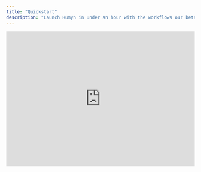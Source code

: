```yaml
---
title: "Quickstart"
description: "Launch Humyn in under an hour with the workflows our beta teams follow"
---
```


<iframe
  width="100%"
  height="360"
  src="https://www.youtube.com/embed/dC7AQQMEh0k?si=-mUzKJ5_ByZYwPnm"
  title="Humyn demo"
  frameBorder="0"
  allow="accelerometer; autoplay; clipboard-write; encrypted-media; gyroscope; picture-in-picture; web-share"
  referrerPolicy="strict-origin-when-cross-origin"
  allowFullScreen
  style={{ marginBottom: "2rem", borderRadius: "1rem", boxShadow: "0 24px 70px rgba(15, 23, 42, 0.18)" }}
/>

<Callout>
Run through these five moves to go from sign-up to actionable insight in a single session.
</Callout>

## Launch in five moves

<Columns cols={2}>
  <Card title="1. Sign in or create your account" icon="key">
    Accept the invite or create a workspace, enable 2FA, and invite teammates who will review findings with you.
  </Card>
  <Card title="2. Create a new project" icon="folder-plus">
    Click `New project`, select an icon, set a clear name, and add a short description so everyone knows the lens you’re watching.
  </Card>
  <Card title="3. Open Add Comments" icon="comment-plus">
    Jump into the Add Comments tab to define the research topic and the POV you want Humyn to monitor.
  </Card>
  <Card title="4. Add keywords & Reddit sources" icon="list-check">
    Enter the keywords, phrases, and Reddit URLs that capture your audience so Humyn ingests the right threads.
  </Card>
  <Card title="5. Explore or Chat for insight" icon="sparkles">
    Head to `Explore` for community-wide patterns or `Chat` to ask follow-up questions and unlock takeaways fast.
  </Card>
</Columns>

## Workspace setup ritual

<Columns cols={2}>
  <Card title="Keep the system clean" icon="wand-magic">
    Standardize workspace name, brand color, and timezone so reports look consistent when exported or shared.
  </Card>
  <Card title="Clarify ownership" icon="people-group">
    Assign who monitors daily vs. weekly, and tag collaborators by function so alerts land with the right person.
  </Card>
  <Card title="Template the recap" icon="note-sticky">
    Save a baseline report layout—hero insight, supporting quotes, open questions—so every update follows the same rhythm.
  </Card>
  <Card title="Front-load governance" icon="shield-halved">
    Agree on approval thresholds and review cadence before scaling ingestion to avoid rework later.
  </Card>
</Columns>

---

## Starter Prompts

<Callout>
Use these to prove immediate value—duplicate and tweak the language to match your product pillar.
</Callout>

| Prompt | Outcome | Suggested Owner |
| --- | --- | --- |
| “Summarize adoption blockers for AI research tools” | Direction for activation sprints. | Product/Design |
| “Collect praise quotes about research workflows” | Messaging for landing pages and sales decks. | Marketing |
| “Identify objections from enterprise buyers” | Enablement insight for sales calls. | GTM |

---

## First Week Goals

- Publish one spotlight insight with supporting quotes.  
- Capture three bookmarked threads for deep dives.  
- Sync with stakeholders to align on emerging opportunities.

<Callout>
Record a Loom or capture a dashboard screenshot of your first win and pin it to the workspace so new collaborators ramp quickly.
</Callout>

## Next Steps

- Document ownership, governance, and rituals in your internal workspace wiki.  
- Explore each intelligence surface starting with the [Dashboard](../core-features/dashboard).  
- Share learnings with the team in the Humyn [Discord community](https://discord.gg/bycbt28zpk) for fast feedback.
